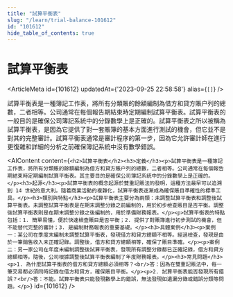 ```yaml
---
title: "試算平衡表"
slug: "/learn/trial-balance-101612"
id: "101612"
hide_table_of_contents: true
---
```



# 試算平衡表

<ArticleMeta id={101612} updatedAt={'2023-09-25 22:58:58'} alias={`[]`} />
<div className='border-solid border-b border-t-0 my-4 border-[var(--ifm-color-gray-300)]' />

試算平衡表是一種簿記工作表，將所有分類賬的餘額編制為借方和貸方賬户列的總數，二者相等。公司通常在每個報告期結束時定期編制試算平衡表。試算平衡表的一般目的是確保公司簿記系統中的分錄數學上是正確的。試算平衡表之所以被稱為試算平衡表，是因為它提供了對一套賬簿的基本方面進行測試的機會，但它並不是對其的完整審計。試算平衡表通常是審計程序的第一步，因為它允許審計師在進行更復雜和詳細的分析之前確保簿記系統中沒有數學錯誤。

<AIContent content={`<h2>試算平衡表</h2><h3>定義</h3><p>試算平衡表是一種簿記工作表，將所有分類賬的餘額編制為借方和貸方賬户列的總數，二者相等。公司通常在每個報告期結束時定期編制試算平衡表。其主要目的是確保公司簿記系統中的分錄數學上是正確的。</p><h3>起源</h3><p>試算平衡表的概念起源於雙重記賬法的發明，這種方法最早可以追溯到 14 世紀的意大利。隨着商業活動的複雜化，試算平衡表逐漸成為確保賬目準確性的標準工具。</p><h3>類別與特點</h3><p>試算平衡表主要分為兩類：未調整試算平衡表和調整後試算平衡表。未調整試算平衡表是在期末調整分錄之前編制的，用於初步檢查賬目是否平衡。調整後試算平衡表則是在期末調整分錄之後編制的，用於準備財務報表。</p><p>試算平衡表的特點包括：1. 簡單易懂，便於快速檢查賬目是否平衡；2. 提供了對賬簿進行初步測試的機會，但不能替代完整的審計；3. 是編制財務報表的重要基礎。</p><h3>具體案例</h3><p>案例一：某公司在季度末編制未調整試算平衡表，發現借方和貸方總額不相等。經過檢查，發現是由於一筆銷售收入未正確記錄。調整後，借方和貸方總額相等，確保了賬目準確。</p><p>案例二：另一家公司在年度末編制調整後試算平衡表，發現所有調整分錄都已正確記錄，借方和貸方總額相等。隨後，公司根據調整後試算平衡表編制了年度財務報表。</p><h3>常見問題</h3><p>1. 為什麼試算平衡表的借方和貸方總額必須相等？<br/>答：因為在雙重記賬法中，每一筆交易都必須同時記錄在借方和貸方，確保賬目平衡。</p><p>2. 試算平衡表能否發現所有錯誤？<br/>答：不能。試算平衡表只能發現數學上的錯誤，無法發現如遺漏分錄或錯誤分類等問題。</p>`} id={101612} />
